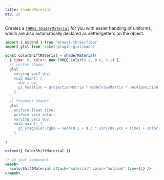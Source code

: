 ```yaml
---
title: shaderMaterial
nav: 28
---
```


Creates a [`THREE.ShaderMaterial`](https://threejs.org/docs/?q=ShaderMaterial#api/en/materials/ShaderMaterial) for you with easier handling of uniforms, which are also automatically declared as setter/getters on the object.

```jsx
import { extend } from '@react-three/fiber'
import glsl from 'babel-plugin-glsl/macro'

const ColorShiftMaterial = shaderMaterial(
  { time: 0, color: new THREE.Color(0.2, 0.0, 0.1) },
  // vertex shader
  glsl`
    varying vec2 vUv;
    void main() {
      vUv = uv;
      gl_Position = projectionMatrix * modelViewMatrix * vec4(position, 1.0);
    }
  `,
  // fragment shader
  glsl`
    uniform float time;
    uniform vec3 color;
    varying vec2 vUv;
    void main() {
      gl_FragColor.rgba = vec4(0.5 + 0.3 * sin(vUv.yxx + time) + color, 1.0);
    }
  `
)

extend({ ColorShiftMaterial })

// in your component
<mesh>
  <colorShiftMaterial attach="material" color="hotpink" time={1} />
</mesh>
```

<StoryBook lib="drei" id="shaders-shadermaterial--shader-material-story" />

